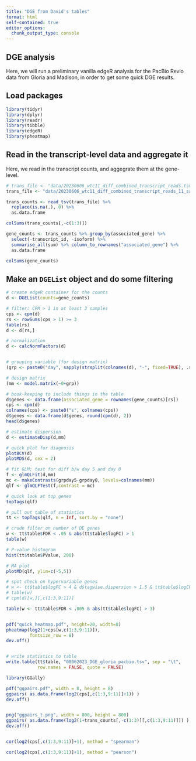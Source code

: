 ```yaml
---
title: "DGE from David's tables"
format: html
self-contained: true
editor_options: 
  chunk_output_type: console
---
```


## DGE analysis

Here, we will run a preliminary vanilla edgeR analysis for the PacBio Revio data from Gloria and Madison, in order to get some quick DGE results.

## Load packages

```r
library(tidyr)
library(dplyr)
library(readr)
library(tibble)
library(edgeR)
library(pheatmap)
```

## Read in the transcript-level data and aggregate it

Here, we read in the transcript counts, and aggegrate them at the gene-level.

```r
# trans_file <- "data/20230606_wtc11_diff_combined_transcript_reads.tsv"
trans_file <- "data/20230606_wtc11_diff_combined_transcript_reads_11_samples_min.tsv"

trans_counts <- read_tsv(trans_file) %>% 
  replace(is.na(.), 0) %>%
  as.data.frame 

colSums(trans_counts[,-c(1:3)])

gene_counts <- trans_counts %>% group_by(associated_gene) %>%
  select(-transcript_id, -isoform) %>%
  summarise_all(sum) %>% column_to_rownames("associated_gene") %>%
  as.data.frame

colSums(gene_counts)
```


## Make an `DGEList` object and do some filtering


```r

# create edgeR container for the counts
d <- DGEList(counts=gene_counts)

# filter: CPM > 1 in at least 3 samples
cps <- cpm(d)
rs <- rowSums(cps > 1) >= 3
table(rs)
d <- d[rs,]

# normalization
d <- calcNormFactors(d)


# grouping variable (for design matrix)
(grp <- paste0("day", sapply(strsplit(colnames(d), "-", fixed=TRUE), .subset, 1)))

# design matrix
(mm <- model.matrix(~0+grp))

# book-keeping to include things in the table
d$genes <- data.frame(associated_gene = rownames(gene_counts)[rs])
cps <- cpm(d)
colnames(cps) <- paste0("s", colnames(cps))
d$genes <- data.frame(d$genes, round(cpm(d), 2))
head(d$genes)

# estimate dispersion
d <- estimateDisp(d,mm)

# quick plot for diagnosis
plotBCV(d)
plotMDS(d, cex = 2)

# fit GLM; test for diff b/w day 5 and day 0
f <- glmQLFit(d,mm)
mc <- makeContrasts(grpday5-grpday0, levels=colnames(mm))
qlf <- glmQLFTest(f,contrast = mc)

# quick look at top genes
topTags(qlf)

# pull out table of statistics
tt <- topTags(qlf, n = Inf, sort.by = "none")

# crude filter on number of DE genes
w <- tt$table$FDR < .05 & abs(tt$table$logFC) > 1
table(w)

# P-value histogram
hist(tt$table$PValue, 200)

# MA plot
plotMD(qlf, ylim=c(-5,5))

# spot check on hypervariable genes
# w <- tt$table$logFC > 4 & d$tagwise.dispersion > 1.5 & tt$table$logCPM > 6 & tt$table$FDR > .2
# table(w)
# cpm(d)[w,][,c(1:3,9:11)]

table(w <- tt$table$FDR < .005 & abs(tt$table$logFC) > 3)


pdf("quick_heatmap.pdf", height=20, width=8)
pheatmap(log2(1+cps[w,c(1:3,9:11)]), 
         fontsize_row = 8)
dev.off()


# write statistics to table
write.table(tt$table, "08062023_DGE_gloria_pacbio.tsv", sep = "\t",
            row.names = FALSE, quote = FALSE)

library(GGally)

pdf("ggpairs.pdf", width = 8, height = 8)
ggpairs( as.data.frame(log2(cps[,c(1:3,9:11)]+1)) )
dev.off()


png("ggpairs_t.png", width = 800, height = 800)
ggpairs( as.data.frame(log2(1+trans_counts[,-c(1:3)][,c(1:3,9:11)])) )
dev.off()


cor(log2(cps[,c(1:3,9:11)]+1), method = "spearman")

cor(log2(cps[,c(1:3,9:11)]+1), method = "pearson")



```


